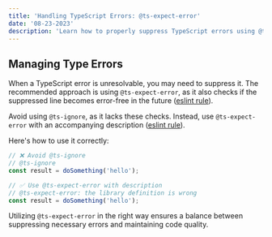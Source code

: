 ```yaml
---
title: 'Handling TypeScript Errors: @ts-expect-error'
date: '08-23-2023'
description: 'Learn how to properly suppress TypeScript errors using @ts-expect-error and understand why @ts-ignore is disallowed.'
---
```


## Managing Type Errors

When a TypeScript error is unresolvable, you may need to suppress it. The recommended approach is using `@ts-expect-error`, as it also checks if the suppressed line becomes error-free in the future ([eslint rule](https://typescript-eslint.io/rules/prefer-ts-expect-error/)).

Avoid using `@ts-ignore`, as it lacks these checks. Instead, use `@ts-expect-error` with an accompanying description ([eslint rule](https://typescript-eslint.io/rules/ban-ts-comment/#allow-with-description)).

Here's how to use it correctly:

```ts
// ❌ Avoid @ts-ignore
// @ts-ignore
const result = doSomething('hello');

// ✅ Use @ts-expect-error with description
// @ts-expect-error: the library definition is wrong
const result = doSomething('hello');
```

Utilizing `@ts-expect-error` in the right way ensures a balance between suppressing necessary errors and maintaining code quality.
